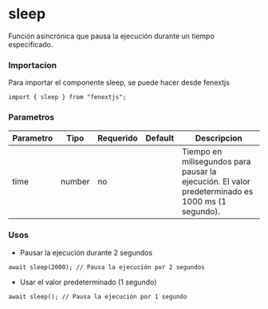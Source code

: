 # sleep

Función asincrónica que pausa la ejecución durante un tiempo especificado.

### Importacion

Para importar el componente sleep, se puede hacer desde fenextjs

```tsx copy
import { sleep } from "fenextjs";
```

### Parametros

| Parametro | Tipo   | Requerido | Default | Descripcion                                                                                      |
| --------- | ------ | --------- | ------- | ------------------------------------------------------------------------------------------------ |
| time      | number | no        |         | Tiempo en milisegundos para pausar la ejecución. El valor predeterminado es 1000 ms (1 segundo). |

### Usos

- Pausar la ejecución durante 2 segundos

```tsx copy
await sleep(2000); // Pausa la ejecución por 2 segundos
```

- Usar el valor predeterminado (1 segundo)

```tsx copy
await sleep(); // Pausa la ejecución por 1 segundo
```
